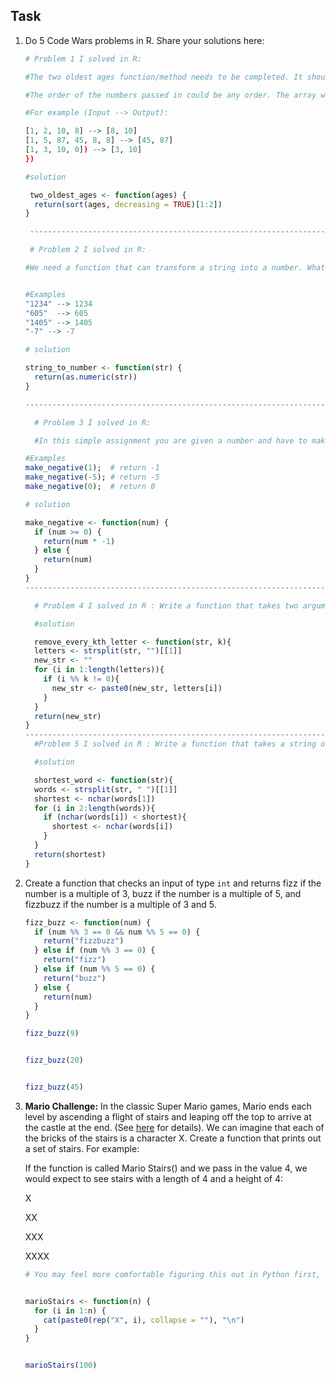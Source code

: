 ## Task

1.  Do 5 Code Wars problems in R. Share your solutions here:

    ```{r}

    # Problem 1 I solved in R:

    #The two oldest ages function/method needs to be completed. It should take an array of numbers as its argument and return the two highest numbers within the array. The returned value should be an array in the format [second oldest age,  oldest age].

    #The order of the numbers passed in could be any order. The array will always include at least 2 items. If there are two or more oldest age, then return both of them in array format.

    #For example (Input --> Output):

    [1, 2, 10, 8] --> [8, 10]
    [1, 5, 87, 45, 8, 8] --> [45, 87]
    [1, 3, 10, 0]) --> [3, 10]                          
    })

    #solution
      
     two_oldest_ages <- function(ages) {
      return(sort(ages, decreasing = TRUE)[1:2])
    }

     ---------------------------------------------------------------------
       
     # Problem 2 I solved in R:
     
    #We need a function that can transform a string into a number. What ways of achieving this do you know?


    #Examples
    "1234" --> 1234
    "605"  --> 605
    "1405" --> 1405
    "-7" --> -7

    # solution

    string_to_number <- function(str) {
      return(as.numeric(str))
    }

    ---------------------------------------------------------------------
      
      # Problem 3 I solved in R:
      
      #In this simple assignment you are given a number and have to make it negative. But maybe the number is already negative?

    #Examples
    make_negative(1);  # return -1
    make_negative(-5); # return -5
    make_negative(0);  # return 0

    # solution

    make_negative <- function(num) {
      if (num >= 0) {
        return(num * -1)
      } else {
        return(num)
      }
    }
    ----------------------------------------------------------------------
      
      # Problem 4 I solved in R : Write a function that takes two arguments, a string of lowercase letters and a positive integer, and returns a new string with every kth letter removed.
      
      #solution
      
      remove_every_kth_letter <- function(str, k){
      letters <- strsplit(str, "")[[1]]
      new_str <- ""
      for (i in 1:length(letters)){
        if (i %% k != 0){
          new_str <- paste0(new_str, letters[i])
        }
      }
      return(new_str)
    }
    ----------------------------------------------------------------------
      #Problem 5 I solved in R : Write a function that takes a string of words and returns the length of the shortest word.
      
      #solution
      
      shortest_word <- function(str){
      words <- strsplit(str, " ")[[1]]
      shortest <- nchar(words[1])
      for (i in 2:length(words)){
        if (nchar(words[i]) < shortest){
          shortest <- nchar(words[i])
        }
      }
      return(shortest)
    }

    ```

2.  Create a function that checks an input of type `int` and returns fizz if the number is a multiple of 3, buzz if the number is a multiple of 5, and fizzbuzz if the number is a multiple of 3 and 5.

    ```{r}

    fizz_buzz <- function(num) {
      if (num %% 3 == 0 && num %% 5 == 0) {
        return("fizzbuzz")
      } else if (num %% 3 == 0) {
        return("fizz")
      } else if (num %% 5 == 0) {
        return("buzz")
      } else {
        return(num)
      }
    }

    fizz_buzz(9)


    fizz_buzz(20)


    fizz_buzz(45)


    ```

3.  **Mario Challenge:** In the classic Super Mario games, Mario ends each level by ascending a flight of stairs and leaping off the top to arrive at the castle at the end. (See [here](https://youtu.be/-avspZlbOWU?t=55) for details). We can imagine that each of the bricks of the stairs is a character X. Create a function that prints out a set of stairs. For example:

    If the function is called Mario Stairs() and we pass in the value 4, we would expect to see stairs with a length of 4 and a height of 4:

    X

    XX

    XXX

    XXXX

    ```{r}
    # You may feel more comfortable figuring this out in Python first, then translating into R later.


    marioStairs <- function(n) {
      for (i in 1:n) {
        cat(paste0(rep("X", i), collapse = ""), "\n")
      }
    }


    marioStairs(100)

    ```
